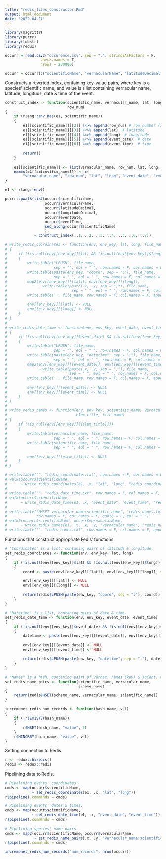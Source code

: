 ```yaml
---
title: "redis_files_constructor.Rmd"
output: html_document
date: '2022-04-14'
---
```


```r
library(magrittr)
library(purrr)
library(lobstr)
library(redux)

occurr = read.csv2("occurence.csv", sep = ",", stringsAsFactors = F, 
                check.names = T, 
                nrows = 200000)

occurr = occurr[c("scientificName", "vernacularName", "latitudeDecimal", "longitudeDecimal", "eventDate", "eventTime")]
```

Constructs a reverted index, containing key-value pairs, where key is a species' 
scientific name, and value is a list containing vernacular name, latitude, longitude, 
date & time of the event.
```r
construct_index <- function(scientific_name, vernacular_name, lat, long, event_date, event_time, 
                            row_num) 
{
    if (rlang::env_has(e1, scientific_name)) 
    {
        e1[[scientific_name]][[2]] %<>% append(row_num) # row number (index itself)
        e1[[scientific_name]][[3]] %<>% append(lat)  # latitude      
        e1[[scientific_name]][[4]] %<>% append(long)  # longitude
        e1[[scientific_name]][[5]] %<>% append(event_date)  # date
        e1[[scientific_name]][[6]] %<>% append(event_time)  # time
        
        return()
    }
    
    e1[[scientific_name]] <- list(vernacular_name, row_num, lat, long, event_date, event_time)
    names(e1[[scientific_name]]) <- c(
        "vernacular_name", "row_num", "lat", "long", "event_date", "event_time")
}

e1 <- rlang::env()

purrr::pwalk(list(occurr$scientificName, 
                  occurr$vernacularName, 
                  occurr$latitudeDecimal, 
                  occurr$longitudeDecimal,
                  occurr$eventDate, 
                  occurr$eventTime, 
                  seq_along(occurr$scientificName)
                  ),
             ~ construct_index(..1, ..2, ..3, ..4, ..5, ..6, ..7))
```


```r
# write_redis_coordinates <- function(env, env_key, lat, long, file_name)
# {
#     if (!is.null(env[[env_key]]$lat) && !is.null(env[[env_key]]$long))
#     {
#         write.table("LPUSH", file_name, 
#                     sep = "", eol = " ", row.names = F, col.names = F, quote = F, append = T) 
#         write.table(paste(env_key, "coord", sep = ":"), file_name, 
#                     sep = " ", eol = " ", row.names = F, col.names = F, append = T) 
#         map2(env[[env_key]][[lat]], env[[env_key]][[long]],
#              ~ write.table(paste(.x, .y, sep = ","), file_name, 
#                             sep = " ", eol = " ", row.names = F, col.names = F, append = T))
#         write.table('', file_name, row.names = F, col.names = F, append = T, quote = F)
#         
#         env[[env_key]][[lat]] <- NULL
#         env[[env_key]][[long]] <- NULL
#     }
# }
# 
# write_redis_date_time <- function(env, env_key, event_date, event_time, file_name)
# {
#     if (!is.null(env[[env_key]]$event_date) && !is.null(env[[env_key]]$event_time))
#     {
#         write.table("LPUSH", file_name, 
#                     sep = "", eol = " ", row.names = F, col.names = F, quote = F, append = T) 
#         write.table(paste(env_key, "datetime", sep = ":"), file_name, 
#                     sep = " ", eol = " ", row.names = F, col.names = F, append = T) 
#         map2(env[[env_key]][[event_date]], env[[env_key]][[event_time]],
#              ~ write.table(paste(.x, .y, sep = ","), file_name, 
#                            sep = " ", eol = " ", row.names = F, col.names = F, append = T))
#         write.table('', file_name, row.names = F, col.names = F, append = T, quote = F)
#         
#         env[[env_key]][[event_date]] <- NULL
#         env[[env_key]][[event_time]] <- NULL
#     }
# }
# 
# write_redis_names <- function(env, env_key, scientific_name, vernacular_name,
#                               elem_title, file_name)
# {
#     if (!is.null(env[[env_key]][[elem_title]]))
#     {
#         write.table(vernacular_name, file_name, 
#                     sep = " ", eol = " ", row.names = F, col.names = F, append = T)
#         write.table(scientific_name, file_name, 
#                     sep = " ", eol = " ", row.names = F, col.names = F, append = T) 
#         
#         env[[env_key]][[elem_title]] <- NULL
#     }
# }
```

```r
# write.table("", "redis_coordinates.txt", row.names = F, col.names = F, quote = F)
# walk(occurr$scientificName, 
#      ~ write_redis_coordinates(e1, .x, "lat", "long", "redis_coordinates.txt"))
# 
# write.table("", "redis_date_time.txt", row.names = F, col.names = F, quote = F)
# walk(occurr$scientificName, 
#      ~ write_redis_date_time(e1, .x, "event_date", "event_time", "redis_date_time.txt"))
# 
# write.table("HMSET vernacular_name:scientific_name", "redis_names.txt", 
#             row.names = F, col.names = F, quote = F, eol = " ")
# walk2(occurr$scientificName, occurr$vernacularName,
#      ~ write_redis_names(e1, .x, .x, .y, "vernacular_name", "redis_names.txt"))
# write.table('', "redis_names.txt", row.names = F, col.names = F, append = T, quote = F)
```

Functions that construct appropriate Redis' functions.
```r
# "Coordinates" is a list, contaning pairs of latitude & longitude.
set_redis_coordinates <- function(env, env_key, lat, long)
{
    if (!is.null(env[[env_key]]$lat) && !is.null(env[[env_key]]$long))
    {
        coord <- paste(env[[env_key]][[lat]], env[[env_key]][[long]], sep = ",")
        
        env[[env_key]][[lat]] <- NULL
        env[[env_key]][[long]] <- NULL
        
        return(redis$LPUSH(paste(env_key, "coord", sep = ":"), coord))
    }
}

# "Datetime" is a list, contaning pairs of date & time.
set_redis_date_time <- function(env, env_key, event_date, event_time)
{
    if (!is.null(env[[env_key]]$event_date) && !is.null(env[[env_key]]$event_time))
    {
        datetime <- paste(env[[env_key]][[event_date]], env[[env_key]][[event_time]], sep = ",")
        
        env[[env_key]][[event_date]] <- NULL
        env[[env_key]][[event_time]] <- NULL
        
        return(redis$LPUSH(paste(env_key, "datetime", sep = ":"), datetime))
    }
}

# "Names" is a hash, contaning pairs of vernac. names (key) & scient. names (value).
set_redis_name_pairs <- function(scientific_name, vernacular_name,
                                 scheme_name)
{
    return(redis$HSET(scheme_name, vernacular_name, scientific_name))
}

incremenet_redis_num_records <- function(hash_name, val)
{
    if (!r$EXISTS(hash_name))
    {
        r$HSET(hash_name, "value", 0)
    }
    r$HINCRBY(hash_name, "value", val)
}
```

Setting connection to Redis.
```r
r <- redux::hiredis()
redis <- redux::redis
```

Pipelining data to Redis.
```r
# Pipelining events' coordinates.
cmds <- map(occurr$scientificName, 
            ~ set_redis_coordinates(e1, .x, "lat", "long"))
r$pipeline(.commands = cmds)

# Pipelining events' dates & times.
cmds <- map(occurr$scientificName,
            ~ set_redis_date_time(e1, .x, "event_date", "event_time"))
r$pipeline(.commands = cmds)
 
# Pipelining species' name pairs.
cmds <- map2(occurr$scientificName, occurr$vernacularName,
             ~ set_redis_name_pairs(.x, .y, "vernacular_name:scientific_name"))
r$pipeline(.commands = cmds)

incremenet_redis_num_records("num_records", nrow(occurr))
```